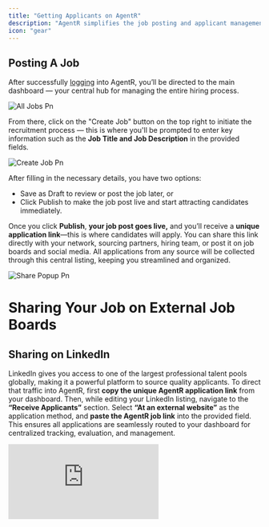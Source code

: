 ```yaml
---
title: "Getting Applicants on AgentR"
description: "AgentR simplifies the job posting and applicant management process through an intuitive dashboard interface. This guide walks you through creating job listings, publishing positions, and efficiently managing applications through a centralized system."
icon: "gear"
---
```


## Posting A Job

After successfully [logging](https://app.agentr.global/admin/login) into AgentR, you’ll be directed to the main dashboard — your central hub for managing the entire hiring process.

![All Jobs Pn](/images/all-jobs.png)

From there, click on the "Create Job" button on the top right to initiate the recruitment process — this is where you'll be prompted to enter key information such as the **Job Title and Job Description** in the provided fields.

![Create Job Pn](/images/create-job.png)

After filling in the necessary details, you have two options:

- Save as Draft to review or post the job later, or
- Click Publish to make the job post live and start attracting candidates immediately.

Once you click **Publish**, **your job post goes live,** and you’ll receive a **unique application link**—this is where candidates will apply. You can share this link directly with your network, sourcing partners, hiring team, or post it on job boards and social media. All applications from any source will be collected through this central listing, keeping you streamlined and organized.

![Share Popup Pn](/images/share-popup.png)

# Sharing Your Job on External Job Boards

## Sharing on LinkedIn

LinkedIn gives you access to one of the largest professional talent pools globally, making it a powerful platform to source quality applicants. To direct that traffic into AgentR, first **copy the unique AgentR application link** from your dashboard. Then, while editing your LinkedIn listing, navigate to the **“Receive Applicants”** section. Select **“At an external website”** as the application method, and **paste the AgentR job link** into the provided field. This ensures all applications are seamlessly routed to your dashboard for centralized tracking, evaluation, and management.


<div
  style={{
    position: 'relative',
    boxSizing: 'content-box',
    maxHeight: '80vh',
    maxHeight: '80svh',
    width: '100%',
    aspectRatio: '2.0253164556962027',
    padding: '40px 0',
  }}
>
  <iframe
    src="https://app.supademo.com/embed/cmcst7l4a0iaa9st805b1dxn0?embed_v=2"
    loading="lazy"
    title="AgentR ATS x LinkedIn Integration | Simplify Your Hiring Workflow"
    allow="clipboard-write"
    frameBorder="0"
    webkitallowfullscreen="true"
    mozallowfullscreen="true"
    allowFullScreen
    style={{
      position: 'absolute',
      top: 0,
      left: 0,
      width: '100%',
      height: '100%',
    }}
  />
</div>